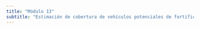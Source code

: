 ```yaml
---
title: "Módulo 13"
subtitle: "Estimación de cobertura de vehículos potenciales de fortificación a nivel nacional y subnacional utilizando HCES"
---
```

